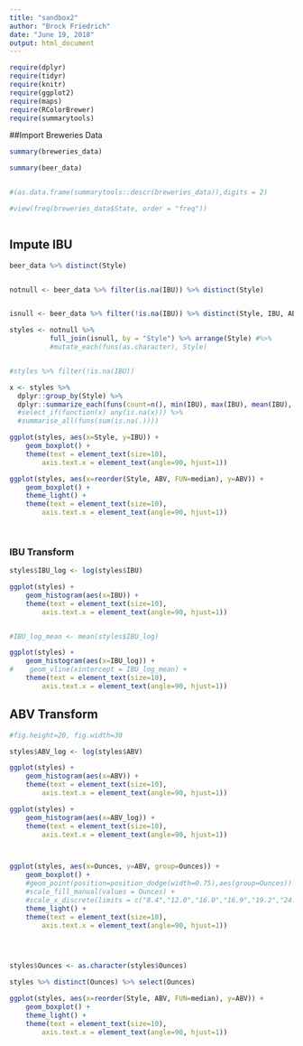 ```yaml
---
title: "sandbox2"
author: "Brock Friedrich"
date: "June 19, 2018"
output: html_document
---
```




```r
require(dplyr)
require(tidyr)
require(knitr)
require(ggplot2)
require(maps)
require(RColorBrewer)
require(summarytools)
```

##Import Breweries Data
```r


summary(breweries_data)

summary(beer_data)


#(as.data.frame(summarytools::descr(breweries_data)),digits = 2)

#view(freq(breweries_data$State, order = "freq"))



```


## Impute IBU
```r

beer_data %>% distinct(Style)


notnull <- beer_data %>% filter(is.na(IBU)) %>% distinct(Style)


isnull <- beer_data %>% filter(!is.na(IBU)) %>% distinct(Style, IBU, ABV, Ounces) %>% arrange(Style)

styles <- notnull %>% 
          full_join(isnull, by = "Style") %>% arrange(Style) #%>%
          #mutate_each(funs(as.character), Style)


#styles %>% filter(!is.na(IBU))

x <- styles %>%
  dplyr::group_by(Style) %>%
  dplyr::summarize_each(funs(count=n(), min(IBU), max(IBU), mean(IBU), median(IBU), sd(IBU)))
  #select_if(function(x) any(is.na(x))) %>%
  #summarise_all(funs(sum(is.na(.))))

ggplot(styles, aes(x=Style, y=IBU)) +
    geom_boxplot() +
    theme(text = element_text(size=10),
        axis.text.x = element_text(angle=90, hjust=1)) 

ggplot(styles, aes(x=reorder(Style, ABV, FUN=median), y=ABV)) +
    geom_boxplot() +
    theme_light() +
    theme(text = element_text(size=10),
        axis.text.x = element_text(angle=90, hjust=1))
    



```


### IBU Transform
```r

styles$IBU_log <- log(styles$IBU)

ggplot(styles) +
    geom_histogram(aes(x=IBU)) +
    theme(text = element_text(size=10),
        axis.text.x = element_text(angle=90, hjust=1)) 


#IBU_log_mean <- mean(styles$IBU_log)

ggplot(styles) +
    geom_histogram(aes(x=IBU_log)) +
#    geom_vline(xintercept = IBU_log_mean) +
    theme(text = element_text(size=10),
        axis.text.x = element_text(angle=90, hjust=1)) 

```


## ABV Transform
```r
#fig.height=20, fig.width=30

styles$ABV_log <- log(styles$ABV)

ggplot(styles) +
    geom_histogram(aes(x=ABV)) +
    theme(text = element_text(size=10),
        axis.text.x = element_text(angle=90, hjust=1)) 

ggplot(styles) +
    geom_histogram(aes(x=ABV_log)) +
    theme(text = element_text(size=10),
        axis.text.x = element_text(angle=90, hjust=1)) 



ggplot(styles, aes(x=Ounces, y=ABV, group=Ounces)) +
    geom_boxplot() +
    #geom_point(position=position_dodge(width=0.75),aes(group=Ounces)) +
    #scale_fill_manual(values = Ounces) +
    #scale_x_discrete(limits = c("8.4","12.0","16.0","16.9","19.2","24.0","32.0","NA")) +
    theme_light() +
    theme(text = element_text(size=10),
        axis.text.x = element_text(angle=90, hjust=1))
    



styles$Ounces <- as.character(styles$Ounces)

styles %>% distinct(Ounces) %>% select(Ounces)

ggplot(styles, aes(x=reorder(Style, ABV, FUN=median), y=ABV)) +
    geom_boxplot() +
    theme_light() +
    theme(text = element_text(size=10),
        axis.text.x = element_text(angle=90, hjust=1))
    

```






